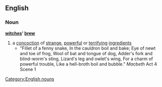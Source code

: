 ==English==
===Noun===
'''[[witches]]' [[brew]]'''
#a [[concoction]] of [[strange]], [[powerful]] or [[terrifying]] [[ingredient]]s
#* "Fillet of a fenny snake, In the cauldron boil and bake; Eye of newt and toe of frog, Wool of bat and tongue of dog, Adder's fork and blind-worm's sting, Lizard's leg and owlet's wing, For a charm of powerful trouble, Like a hell-broth boil and bubble." ''Macbeth'' Act 4 Scene 1

[[Category:English nouns]]
